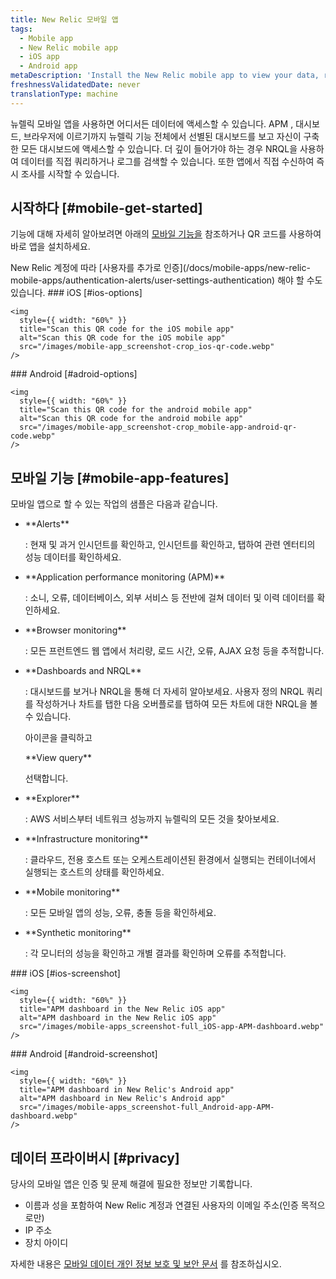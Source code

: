 ```yaml
---
title: New Relic 모바일 앱
tags:
  - Mobile app
  - New Relic mobile app
  - iOS app
  - Android app
metaDescription: 'Install the New Relic mobile app to view your data, run queries, and receive and create alerts.'
freshnessValidatedDate: never
translationType: machine
---
```


뉴렐릭 모바일 앱을 사용하면 어디서든 데이터에 액세스할 수 있습니다. APM , 대시보드, 브라우저에 이르기까지 뉴렐릭 기능 전체에서 선별된 대시보드를 보고 자신이 구축한 모든 대시보드에 액세스할 수 있습니다. 더 깊이 들어가야 하는 경우 NRQL을 사용하여 데이터를 직접 쿼리하거나 로그를 검색할 수 있습니다. 또한 앱에서 직접 <InlinePopover type="alerts"/>수신하여 즉시 조사를 시작할 수 있습니다.

## 시작하다 [#mobile-get-started]

기능에 대해 자세히 알아보려면 아래의 [모바일 기능을](#mobile-app-features) 참조하거나 QR 코드를 사용하여 바로 앱을 설치하세요.

<Callout variant="tip">
  New Relic 계정에 따라 [사용자를 추가로 인증](/docs/mobile-apps/new-relic-mobile-apps/authentication-alerts/user-settings-authentication) 해야 할 수도 있습니다.
</Callout>

<SideBySide>
  <Side>
    ### iOS [#ios-options]

    <img
      style={{ width: "60%" }}
      title="Scan this QR code for the iOS mobile app"
      alt="Scan this QR code for the iOS mobile app"
      src="/images/mobile-app_screenshot-crop_ios-qr-code.webp"
    />
  </Side>

  <Side>
    ### Android [#adroid-options]

    <img
      style={{ width: "60%" }}
      title="Scan this QR code for the android mobile app"
      alt="Scan this QR code for the android mobile app"
      src="/images/mobile-app_screenshot-crop_mobile-app-android-qr-code.webp"
    />
  </Side>
</SideBySide>

## 모바일 기능 [#mobile-app-features]

모바일 앱으로 할 수 있는 작업의 샘플은 다음과 같습니다.

* <DNT>
    **Alerts**
  </DNT>

  : 현재 및 과거 인시던트를 확인하고, 인시던트를 확인하고, 탭하여 관련 엔터티의 성능 데이터를 확인하세요.

* <DNT>
    **Application performance monitoring (APM)**
  </DNT>

  : 소니, 오류, 데이터베이스, 외부 서비스 등 전반에 걸쳐 데이터 및 이력 데이터를 확인하세요.

* <DNT>
    **Browser monitoring**
  </DNT>

  : 모든 프런트엔드 웹 앱에서 처리량, 로드 시간, 오류, AJAX 요청 등을 추적합니다.

* <DNT>
    **Dashboards and NRQL**
  </DNT>

  : 대시보드를 보거나 NRQL을 통해 더 자세히 알아보세요. 사용자 정의 NRQL 쿼리를 작성하거나 차트를 탭한 다음 오버플로를 탭하여 모든 차트에 대한 NRQL을 볼 수 있습니다.

  <Icon name="fe-more-horizontal"/>

  아이콘을 클릭하고

  <DNT>
    **View query**
  </DNT>

  선택합니다.

* <DNT>
    **Explorer**
  </DNT>

  : AWS 서비스부터 네트워크 성능까지 뉴렐릭의 모든 것을 찾아보세요.

* <DNT>
    **Infrastructure monitoring**
  </DNT>

  : 클라우드, 전용 호스트 또는 오케스트레이션된 환경에서 실행되는 컨테이너에서 실행되는 호스트의 상태를 확인하세요.

* <DNT>
    **Mobile monitoring**
  </DNT>

  : 모든 모바일 앱의 성능, 오류, 충돌 등을 확인하세요.

* <DNT>
    **Synthetic monitoring**
  </DNT>

  : 각 모니터의 성능을 확인하고 개별 결과를 확인하며 오류를 추적합니다.

<SideBySide>
  <Side>
    ### iOS [#ios-screenshot]

    <img
      style={{ width: "60%" }}
      title="APM dashboard in the New Relic iOS app"
      alt="APM dashboard in the New Relic iOS app"
      src="/images/mobile-apps_screenshot-full_iOS-app-APM-dashboard.webp"
    />
  </Side>

  <Side>
    ### Android [#android-screenshot]

    <img
      style={{ width: "60%" }}
      title="APM dashboard in New Relic's Android app"
      alt="APM dashboard in New Relic's Android app"
      src="/images/mobile-apps_screenshot-full_Android-app-APM-dashboard.webp"
    />
  </Side>
</SideBySide>

## 데이터 프라이버시 [#privacy]

당사의 모바일 앱은 인증 및 문제 해결에 필요한 정보만 기록합니다.

* 이름과 성을 포함하여 New Relic 계정과 연결된 사용자의 이메일 주소(인증 목적으로만)
* IP 주소
* 장치 아이디

자세한 내용은 [모바일 데이터 개인 정보 보호 및 보안 문서](/docs/mobile-monitoring/new-relic-mobile/get-started/security-mobile-apps) 를 참조하십시오.
